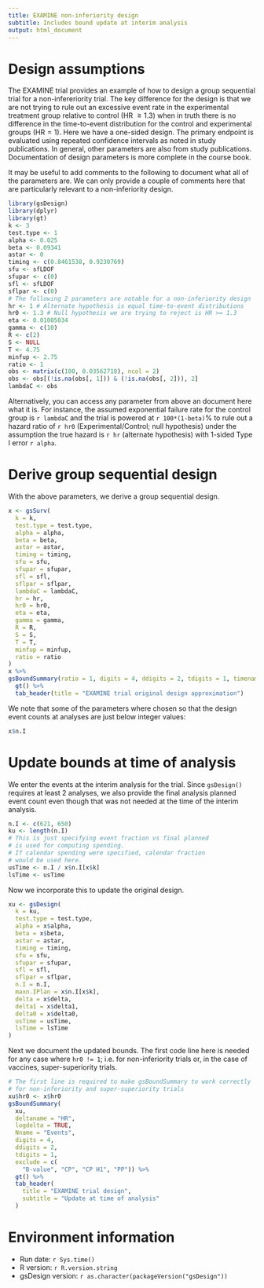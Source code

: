 ```yaml
---
title: EXAMINE non-inferiority design
subtitle: Includes bound update at interim analysis
output: html_document
---
```



# Design assumptions

The EXAMINE trial provides an example of how to design a group sequential trial for a non-infereriority trial.
The key difference for the design is that we are not trying to rule out an excessive event rate in the experimental treatment group relative to control (HR $\ge 1.3$) when in truth there is no difference in the time-to-event distribution for the control and experimental groups (HR$=1$).
Here we have a one-sided design. 
The primary endpoint is evaluated using repeated confidence intervals as noted in study publications.
In general, other parameters are also from study publications.
Documentation of design parameters is more complete in the course book.


It may be useful to add comments to the following to document what all of the parameters are.
We can only provide a couple of comments here that are particularly relevant to a non-inferiority design.

```r
library(gsDesign)
library(dplyr)
library(gt)
k <- 3
test.type <- 1
alpha <- 0.025
beta <- 0.09341
astar <- 0
timing <- c(0.8461538, 0.9230769)
sfu <- sfLDOF
sfupar <- c(0)
sfl <- sfLDOF
sflpar <- c(0)
# The following 2 parameters are notable for a non-inferiority design
hr <- 1 # Alternate hypothesis is equal time-to-event distributions
hr0 <- 1.3 # Null hypothesis we are trying to reject is HR >= 1.3
eta <- 0.01005034
gamma <- c(10)
R <- c(2)
S <- NULL
T <- 4.75
minfup <- 2.75
ratio <- 1
obs <- matrix(c(100, 0.03562718), ncol = 2)
obs <- obs[(!is.na(obs[, 1])) & (!is.na(obs[, 2])), 2]
lambdaC <- obs
```

Alternatively, you can access any parameter from above an document here what it is.
For instance, the assumed exponential failure rate for the control group is `r lambdaC` and the trial is powered at `r 100*(1-beta)`% to rule out a hazard ratio of `r hr0` (Experimental/Control; null hypothesis) under the assumption the true hazard is `r hr` (alternate hypothesis) with 1-sided Type I error `r alpha`.




# Derive group sequential design

With the above parameters, we derive a group sequential design.

```r
x <- gsSurv(
  k = k,
  test.type = test.type,
  alpha = alpha,
  beta = beta,
  astar = astar,
  timing = timing,
  sfu = sfu,
  sfupar = sfupar,
  sfl = sfl,
  sflpar = sflpar,
  lambdaC = lambdaC,
  hr = hr,
  hr0 = hr0,
  eta = eta,
  gamma = gamma,
  R = R,
  S = S,
  T = T,
  minfup = minfup,
  ratio = ratio
) 
x %>% 
gsBoundSummary(ratio = 1, digits = 4, ddigits = 2, tdigits = 1, timename = 'Month') %>%
  gt() %>%
  tab_header(title = "EXAMINE trial original design approximation")
```
We note that some of the parameters where chosen so that the design event counts at analyses are just below integer values:

```r
x$n.I
```

# Update bounds at time of analysis

We enter the events at the interim analysis for the trial.
Since `gsDesign()` requires at least 2 analyses, we also provide the final analysis planned event count even though that was not needed at the time of the interim analysis.

```r
n.I <- c(621, 650)
ku <- length(n.I)
# This is just specifying event fraction vs final planned
# is used for computing spending.
# If calendar spending were specified, calendar fraction 
# would be used here.
usTime <- n.I / x$n.I[x$k]
lsTime <- usTime
```

Now we incorporate this to update the original design.

```r
xu <- gsDesign(
  k = ku,
  test.type = test.type,
  alpha = x$alpha,
  beta = x$beta,
  astar = astar,
  timing = timing,
  sfu = sfu,
  sfupar = sfupar,
  sfl = sfl,
  sflpar = sflpar,
  n.I = n.I,
  maxn.IPlan = x$n.I[x$k],
  delta = x$delta,
  delta1 = x$delta1,
  delta0 = x$delta0,
  usTime = usTime,
  lsTime = lsTime
)
```

Next we document the updated bounds.
The first code line here is needed for any case where `hr0 != 1`; i.e. for non-inferiority trials or, in the case of vaccines, super-superiority trials.

```r
# The first line is required to make gsBoundSummary to work correctly
# for non-inferiority and super-superiority trials
xu$hr0 <- x$hr0
gsBoundSummary(
  xu,
  deltaname = "HR",
  logdelta = TRUE,
  Nname = "Events",
  digits = 4,
  ddigits = 2,
  tdigits = 1,
  exclude = c(
    "B-value", "CP", "CP H1", "PP")) %>%
  gt() %>%
  tab_header(
    title = "EXAMINE trial design",
    subtitle = "Update at time of analysis"
  )
```

# Environment information

- Run date: `r Sys.time()`
- R version: `r R.version.string`
- gsDesign version: `r as.character(packageVersion("gsDesign"))`
